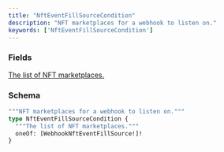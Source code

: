 ```yaml
---
title: "NftEventFillSourceCondition"
description: "NFT marketplaces for a webhook to listen on."
keywords: ['NftEventFillSourceCondition']
---
```


### Fields

<a href="/api-reference/types/webhooknfteventfillsource">
  <ResponseField name="oneOf" type="[WebhookNftEventFillSource!]!" required>
    The list of NFT marketplaces.
  </ResponseField>
</a>

### Schema


```graphql 
"""NFT marketplaces for a webhook to listen on."""
type NftEventFillSourceCondition {
  """The list of NFT marketplaces."""
  oneOf: [WebhookNftEventFillSource!]!
}
```
